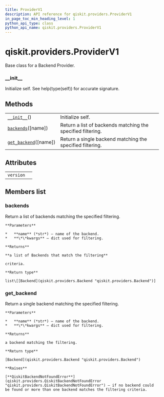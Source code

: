 ```yaml
---
title: ProviderV1
description: API reference for qiskit.providers.ProviderV1
in_page_toc_min_heading_level: 1
python_api_type: class
python_api_name: qiskit.providers.ProviderV1
---
```


# qiskit.providers.ProviderV1

<Class id="qiskit.providers.ProviderV1" isDedicatedPage={true} github="https://github.com/qiskit/qiskit/tree/stable/0.18/qiskit/providers/provider.py" signature="ProviderV1" modifiers="class">
  Base class for a Backend Provider.

  ### \_\_init\_\_

  <Function id="qiskit.providers.ProviderV1.__init__" signature="__init__()">
    Initialize self. See help(type(self)) for accurate signature.
  </Function>

  ## Methods

  |                                                                                                              |                                                             |
  | ------------------------------------------------------------------------------------------------------------ | ----------------------------------------------------------- |
  | [`__init__`](#qiskit.providers.ProviderV1.__init__ "qiskit.providers.ProviderV1.__init__")()                 | Initialize self.                                            |
  | [`backends`](#qiskit.providers.ProviderV1.backends "qiskit.providers.ProviderV1.backends")(\[name])          | Return a list of backends matching the specified filtering. |
  | [`get_backend`](#qiskit.providers.ProviderV1.get_backend "qiskit.providers.ProviderV1.get_backend")(\[name]) | Return a single backend matching the specified filtering.   |

  ## Attributes

  |           |   |
  | --------- | - |
  | `version` |   |

  ## Members list

  ### backends

  <Function id="qiskit.providers.ProviderV1.backends" signature="backends(name=None, **kwargs)" modifiers="abstract">
    Return a list of backends matching the specified filtering.

    **Parameters**

    *   **name** (*str*) – name of the backend.
    *   **\*\*kwargs** – dict used for filtering.

    **Returns**

    **a list of Backends that match the filtering**

    criteria.

    **Return type**

    list\[[Backend](qiskit.providers.Backend "qiskit.providers.Backend")]
  </Function>

  ### get\_backend

  <Function id="qiskit.providers.ProviderV1.get_backend" signature="get_backend(name=None, **kwargs)">
    Return a single backend matching the specified filtering.

    **Parameters**

    *   **name** (*str*) – name of the backend.
    *   **\*\*kwargs** – dict used for filtering.

    **Returns**

    a backend matching the filtering.

    **Return type**

    [Backend](qiskit.providers.Backend "qiskit.providers.Backend")

    **Raises**

    [**QiskitBackendNotFoundError**](qiskit.providers.QiskitBackendNotFoundError "qiskit.providers.QiskitBackendNotFoundError") – if no backend could be found or more than one backend matches the filtering criteria.
  </Function>
</Class>

